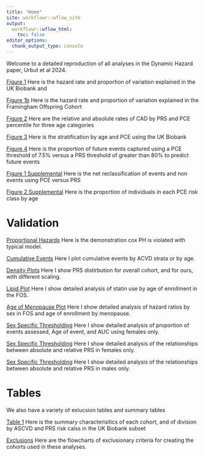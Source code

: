 ```yaml
---
title: "Home"
site: workflowr::wflow_site
output:
  workflowr::wflow_html:
    toc: false
editor_options:
  chunk_output_type: console
---
```


Welcome to a detailed reproduction of all analyses in the Dynamic Hazard paper, Urbut et al 2024.

[Figure 1](Figure1.html) Here is the hazard rate and proportion of variation explained in the UK Biobank and 

[Figure 1b](Figure1b.html) Here is the hazard rate and proportion of variation explained in the Framingham Offspring Cohort

[Figure 2](Figure2.html) Here are the relative and absolute rates of CAD by PRS and PCE percentile for three age categories

[Figure 3](Figure3.html) Here is the stratification by age and PCE using the UK Biobank

[Figure 4](Figure4.html) Here is the proportion of future events captured using a PCE threshold of 7.5% versus a PRS threshold of greater than 80% to predict future events

[Figure 1 Supplemental ](NRI.html) Here is the net reclassification of events and non events using PCE versus PRS


[Figure 2 Supplemental](SuppASCVD.html) Here is the proportion of individuals in each PCE risk class by age

# Validation

[Proportional Hazards](zph.html) Here is the demonstration cox PH is violated with typical model.

[Cumulative Events](cumulativeinc.html) Here I plot cumulative events by ACVD strata or by age.

[Density Plots](verifyplots.html) Here I show PRS distirbution for overall cohort, and for ours, with different scaling.

[Lipid Plot](StatinUse.html) Here I show detailed analysis of statin use by age of enrollment in the FOS.

[Age of Menopause Plot](Sex_analyses.html) Here I show detailed analysis of hazard ratios by sex in FOS and age of enrollment by menopause.

[Sex Specific Thresholding](Figure4_femalesonly.html) Here I show detailed analysis of proportion of events assessed, Age of event, and AUC using females only.

[Sex Specific Thresholding](Fig2_femalesonly.html) Here I show detailed analysis of the relationships between absolute and relative PRS in females only.

[Sex Specific Thresholding](Fig2_malesonly.html) Here I show detailed analysis of the relationships between absolute and relative PRS in males only.



# Tables

We also have a variety of exlucsion tables and summary tables 

[Table 1](table1.html) Here is the summary characterisitics of each cohort, and of division by ASCVD and PRS risk calss in the UK Biobank subset

[Exclusions](flowcharts.html) Here are the flowcharts of exclusionary criteria for creating the cohorts used in these analyses.


